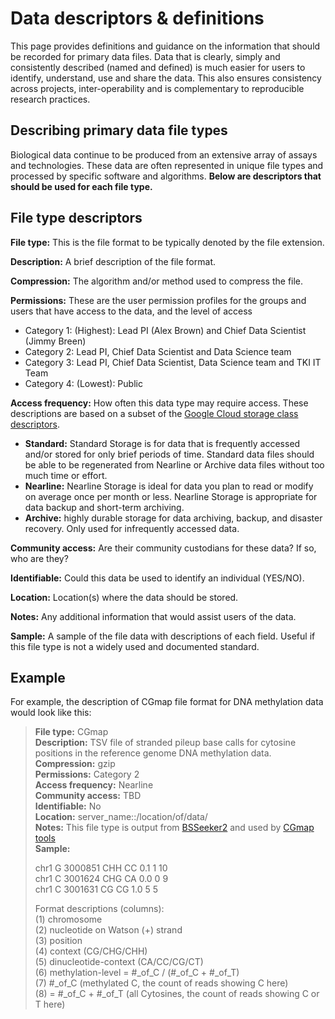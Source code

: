 # Data descriptors & definitions

This page provides definitions and guidance on the information that should be recorded for primary data files. Data that is clearly, simply and consistently described (named and defined) is much easier for users to identify, understand, use and share the data. This also ensures consistency across projects, inter-operability and is complementary to reproducible research practices. 

## Describing primary data file types
Biological data continue to be produced from an extensive array of assays and technologies. These data are often represented in unique file types and processed by specific software and algorithms. **Below are descriptors that should be used for each file type.**   

## File type descriptors

**File type:** This is the file format to be typically denoted by the file extension.  

**Description:** A brief description of the file format.  

**Compression:** The algorithm and/or method used to compress the file. \

**Permissions:** These are the user permission profiles for the groups and users that have access to the data, and the level of access \

- Category 1: (Highest): Lead PI (Alex Brown) and Chief Data Scientist (Jimmy Breen)
- Category 2: Lead PI, Chief Data Scientist and Data Science team
- Category 3: Lead PI, Chief Data Scientist, Data Science team and TKI IT Team
- Category 4: (Lowest): Public

**Access frequency:** How often this data type may require access. These descriptions are based on a subset of the [Google Cloud storage class descriptors](https://cloud.google.com/storage/docs/storage-classes#classes).

- **Standard:** Standard Storage is for data that is frequently accessed and/or stored for only brief periods of time. Standard data files should be able to be regenerated from Nearline or Archive data files without too much time or effort.
- **Nearline:** Nearline Storage is ideal for data you plan to read or modify on average once per month or less. Nearline Storage is appropriate for data backup and short-term archiving.
- **Archive:** highly durable storage for data archiving, backup, and disaster recovery. Only used for infrequently accessed data.

**Community access:** Are their community custodians for these data? If so, who are they? \

**Identifiable:** Could this data be used to identify an individual (YES/NO). \

**Location:** Location(s) where the data should be stored. \

**Notes:** Any additional information that would assist users of the data. \

**Sample:** A sample of the file data with descriptions of each field. Useful if this file type is not a widely used and documented standard.

## Example

For example, the description of CGmap file format for DNA methylation data would look like this:

>**File type:** CGmap  
**Description:**  TSV file of stranded pileup base calls for cytosine positions in the reference genome DNA methylation data.  
**Compression:** gzip    
**Permissions:** Category 2  
**Access frequency:**  Nearline  
**Community access:**  TBD  
**Identifiable:**  No  
**Location:**  server_name::/location/of/data/  
**Notes:** This file type is output from [BSSeeker2](https://github.com/BSSeeker/BSseeker2) and used by [CGmap tools](https://cgmaptools.github.io/)  
**Sample:**  
>
>chr1	G	3000851	CHH	CC	0.1	1	10  
>chr1	C	3001624	CHG	CA	0.0	0	9  
>chr1	C	3001631	CG	CG	1.0	5	5  
>
>Format descriptions (columns):  
(1) chromosome \
(2) nucleotide on Watson (+) strand \
(3) position \
(4) context (CG/CHG/CHH) \
(5) dinucleotide-context (CA/CC/CG/CT) \
(6) methylation-level = #_of_C / (#_of_C + #_of_T) \
(7) #_of_C (methylated C, the count of reads showing C here) \
(8) = #_of_C + #_of_T (all Cytosines, the count of reads showing C or T here)



